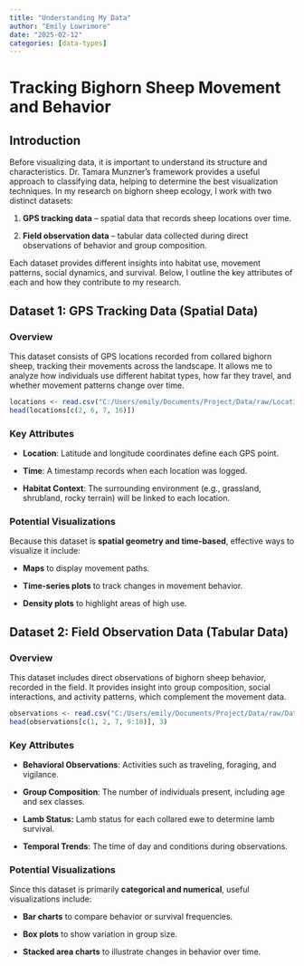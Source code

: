 ```yaml
---
title: "Understanding My Data"
author: "Emily Lowrimore"
date: "2025-02-12"
categories: [data-types]
---
```


# **Tracking Bighorn Sheep Movement and Behavior**

## **Introduction**

Before visualizing data, it is important to understand its structure and characteristics. Dr. Tamara Munzner’s framework provides a useful approach to classifying data, helping to determine the best visualization techniques. In my research on bighorn sheep ecology, I work with two distinct datasets:

1.  **GPS tracking data** – spatial data that records sheep locations over time.

2.  **Field observation data** – tabular data collected during direct observations of behavior and group composition.

Each dataset provides different insights into habitat use, movement patterns, social dynamics, and survival. Below, I outline the key attributes of each and how they contribute to my research.

## **Dataset 1: GPS Tracking Data (Spatial Data)**

### **Overview**

This dataset consists of GPS locations recorded from collared bighorn sheep, tracking their movements across the landscape. It allows me to analyze how individuals use different habitat types, how far they travel, and whether movement patterns change over time.

```r

locations <- read.csv("C:/Users/emily/Documents/Project/Data/raw/Locations/04.24-08.24_locations_no-cleaning.csv")
head(locations[c(2, 6, 7, 16)])


```

### **Key Attributes**

-   **Location**: Latitude and longitude coordinates define each GPS point.

-   **Time**: A timestamp records when each location was logged.

-   **Habitat Context**: The surrounding environment (e.g., grassland, shrubland, rocky terrain) will be linked to each location.

### **Potential Visualizations**

Because this dataset is **spatial geometry and time-based**, effective ways to visualize it include:

-   **Maps** to display movement paths.

-   **Time-series plots** to track changes in movement behavior.

-   **Density plots** to highlight areas of high use.

## **Dataset 2: Field Observation Data (Tabular Data)**

### **Overview**

This dataset includes direct observations of bighorn sheep behavior, recorded in the field. It provides insight into group composition, social interactions, and activity patterns, which complement the movement data.

```r

observations <- read.csv("C:/Users/emily/Documents/Project/Data/raw/Database/observations.csv")
head(observations[c(1, 2, 7, 9:18)], 3)
```

### **Key Attributes**

-   **Behavioral Observations**: Activities such as traveling, foraging, and vigilance.

-   **Group Composition**: The number of individuals present, including age and sex classes.

-   **Lamb Status:** Lamb status for each collared ewe to determine lamb survival.

-   **Temporal Trends**: The time of day and conditions during observations.

### **Potential Visualizations**

Since this dataset is primarily **categorical and numerical**, useful visualizations include:

-   **Bar charts** to compare behavior or survival frequencies.

-   **Box plots** to show variation in group size.

-   **Stacked area charts** to illustrate changes in behavior over time.
